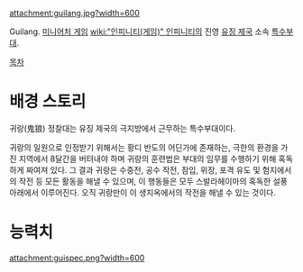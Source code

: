 attachment:guilang.jpg?width=600

Guilang. [[미니어처 게임]] [[wiki:"인피니티(게임)" 인피니티]]의 진영 [[유징 제국]] 소속 [[특수부대]].

[[목차]]
= 배경 스토리 =
귀랑(鬼狼) 정찰대는 유징 제국의 극지방에서 근무하는 특수부대이다.

귀랑의 일원으로 인정받기 위해서는 황디 반도의 어딘가에 존재하는, 극한의 환경을 가진 지역에서 8달간을 버텨내야 하며 귀랑의 훈련법은 부대의 임무를 수행하기 위해 혹독하게 짜여져 있다. 그 결과 귀랑은 수중전, 공수 작전, 잠입, 위장, 포격 유도 및 험지에서의 작전 등 모든 활동을 해낼 수 있으며, 이 행동들은 모두 스발라헤이마의 혹독한 설풍 아래에서 이루어진다. 오직 귀랑만이 이 생지옥에서의 작전을 해낼 수 있는 것이다.

= 능력치 =
attachment:guispec.png?width=600
